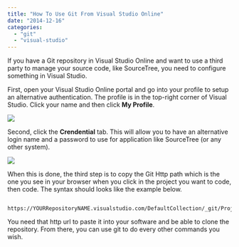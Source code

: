 ```yaml
---
title: "How To Use Git From Visual Studio Online"
date: "2014-12-16"
categories: 
  - "git"
  - "visual-studio"
---
```


If you have a Git repository in Visual Studio Online and want to use a third party to manage your source code, like SourceTree, you need to configure something in Visual Studio.

First, open your Visual Studio Online portal and go into your profile to setup an alternative authentication. The profile is in the top-right corner of Visual Studio. Click your name and then click **My Profile**.

![](/images/blog/Step1Profile.png)

Second, click the **Crendential** tab. This will allow you to have an alternative login name and a password to use for application like SourceTree (or any other system).

![](/images/blog/Step2AlternateAuthentification-400x331.png)

When this is done, the third step is to copy the Git Http path which is the one you see in your browser when you click in the project you want to code, then code. The syntax should looks like the example below. 

``` 
 https://YOURRepositoryNAME.visualstudio.com/DefaultCollection/_git/Project 
``` 

You need that http url to paste it into your software and be able to clone the repository. From there, you can use git to do every other commands you wish.
